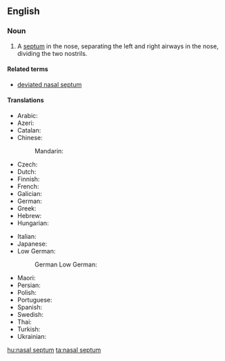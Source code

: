 ==English==
{{wikipedia}}
===Noun===
{{en-noun|head=[[nasal]] [[septum]]|nasal septa|nasal septums}}

# {{context|anatomy|lang=en}} A [[septum]] in the nose, separating the left and right airways in the nose, dividing the two nostrils.

====Related terms====
* [[deviated nasal septum]]

====Translations====
{{trans-top|septum in the nose}}
* Arabic: {{t|ar|حاجز الأنف|sc=Arab}}
* Azeri: {{t|az|burun arakəsmə sümüyü}}
* Catalan: {{t|ca|septe nasal|m}}
* Chinese:
*: Mandarin: {{t+|cmn|鼻中隔|tr=bízhōnggé|sc=Hani}}
* Czech: {{t|cs|nosní přepážka|f}}
* Dutch: {{t|nl|neustussenschot|n}}
* Finnish: {{t|fi|[[nenän]] [[väliseinä]]}}
* French: {{t+|fr|cloison|f}}
* Galician: {{t|gl|tabique nasal|m}}
* German: {{t|de|Nasenscheidewand|f}}
* Greek: {{t|el|ρινικό διάφραγμα|n|tr=rinikó diáfragma|sc=Grek}}
* Hebrew: {{t|he|מחיצת האף|sc=Hebr}}
* Hungarian: {{t+|hu|orrsövény}}
{{trans-mid}}
* Italian: {{t|it|setto|m}}
* Japanese: {{t|ja|鼻中隔|tr=bichūkaku|sc=Jpan}}
* Low German:
*: German Low German: {{t|nds-de|neestwüschenwand}}
* Maori: {{t|mi|taunga}}
* Persian: {{t|fa|تیغه بینی|sc=fa-Arab}}
* Polish: {{t+|pl|przegroda nosowa}}
* Portuguese: {{t|pt|septo nasal|m}}
* Spanish: {{t+|es|tabique nasal|m}}
* Swedish: {{t|sv|nässkiljevägg|c}}
* Thai: {{t|th|ผนังกั้นโพรงจมูก|tr=P̄hnạng kận phorng cmūk|sc=Thai}}
* Turkish: {{t|tr|burun bölmesi}}
* Ukrainian: {{t|uk|носова перетинка|tr=nosova peretinka|sc=Cyrl}}
{{trans-bottom}}

[[hu:nasal septum]]
[[ta:nasal septum]]